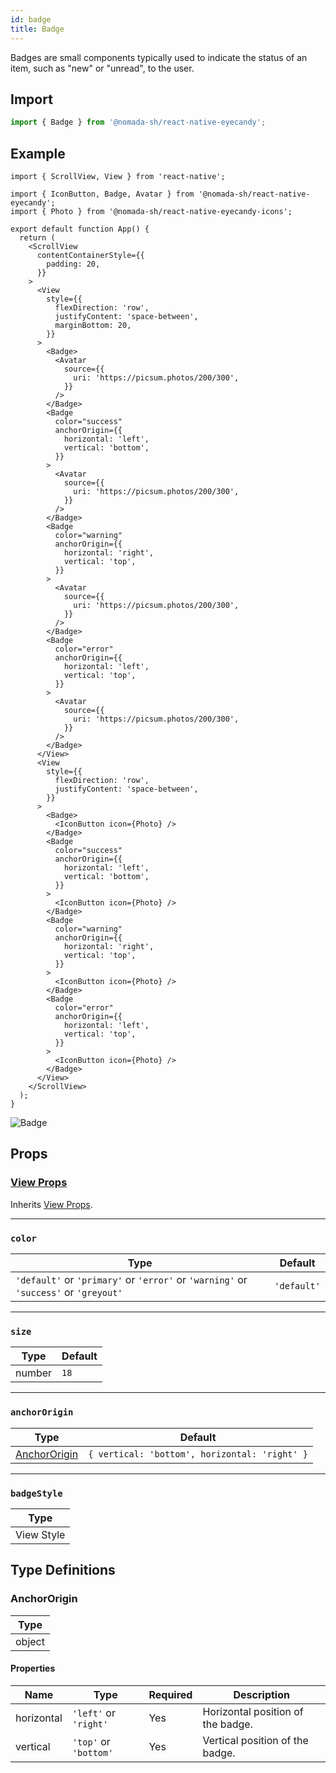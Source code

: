 ```yaml
---
id: badge
title: Badge
---
```


Badges are small components typically used to indicate the status of an item, such as "new" or "unread", to the user.

## Import

```jsx
import { Badge } from '@nomada-sh/react-native-eyecandy';
```

## Example

```tsx
import { ScrollView, View } from 'react-native';

import { IconButton, Badge, Avatar } from '@nomada-sh/react-native-eyecandy';
import { Photo } from '@nomada-sh/react-native-eyecandy-icons';

export default function App() {
  return (
    <ScrollView
      contentContainerStyle={{
        padding: 20,
      }}
    >
      <View
        style={{
          flexDirection: 'row',
          justifyContent: 'space-between',
          marginBottom: 20,
        }}
      >
        <Badge>
          <Avatar
            source={{
              uri: 'https://picsum.photos/200/300',
            }}
          />
        </Badge>
        <Badge
          color="success"
          anchorOrigin={{
            horizontal: 'left',
            vertical: 'bottom',
          }}
        >
          <Avatar
            source={{
              uri: 'https://picsum.photos/200/300',
            }}
          />
        </Badge>
        <Badge
          color="warning"
          anchorOrigin={{
            horizontal: 'right',
            vertical: 'top',
          }}
        >
          <Avatar
            source={{
              uri: 'https://picsum.photos/200/300',
            }}
          />
        </Badge>
        <Badge
          color="error"
          anchorOrigin={{
            horizontal: 'left',
            vertical: 'top',
          }}
        >
          <Avatar
            source={{
              uri: 'https://picsum.photos/200/300',
            }}
          />
        </Badge>
      </View>
      <View
        style={{
          flexDirection: 'row',
          justifyContent: 'space-between',
        }}
      >
        <Badge>
          <IconButton icon={Photo} />
        </Badge>
        <Badge
          color="success"
          anchorOrigin={{
            horizontal: 'left',
            vertical: 'bottom',
          }}
        >
          <IconButton icon={Photo} />
        </Badge>
        <Badge
          color="warning"
          anchorOrigin={{
            horizontal: 'right',
            vertical: 'top',
          }}
        >
          <IconButton icon={Photo} />
        </Badge>
        <Badge
          color="error"
          anchorOrigin={{
            horizontal: 'left',
            vertical: 'top',
          }}
        >
          <IconButton icon={Photo} />
        </Badge>
      </View>
    </ScrollView>
  );
}
```

![Badge](../assets/components/badge.png)

## Props

### [View Props](https://reactnative.dev/docs/view#props)

Inherits [View Props](https://reactnative.dev/docs/view#props).

---

### `color`

| Type                                                                                 | Default     |
| ------------------------------------------------------------------------------------ | ----------- |
| `'default'` or `'primary'` or `'error'` or `'warning'` or `'success'` or `'greyout'` | `'default'` |

---

### `size`

| Type   | Default |
| ------ | ------- |
| number | `18`    |

---

### `anchorOrigin`

| Type                          | Default                                       |
| ----------------------------- | --------------------------------------------- |
| [AnchorOrigin](#anchororigin) | `{ vertical: 'bottom', horizontal: 'right' }` |

---

### `badgeStyle`

| Type       |
| ---------- |
| View Style |

## Type Definitions

### AnchorOrigin

| Type   |
| ------ |
| object |

#### Properties

| Name       | Type                  | Required | Description                       |
| ---------- | --------------------- | -------- | --------------------------------- |
| horizontal | `'left'` or `'right'` | Yes      | Horizontal position of the badge. |
| vertical   | `'top'` or `'bottom'` | Yes      | Vertical position of the badge.   |
